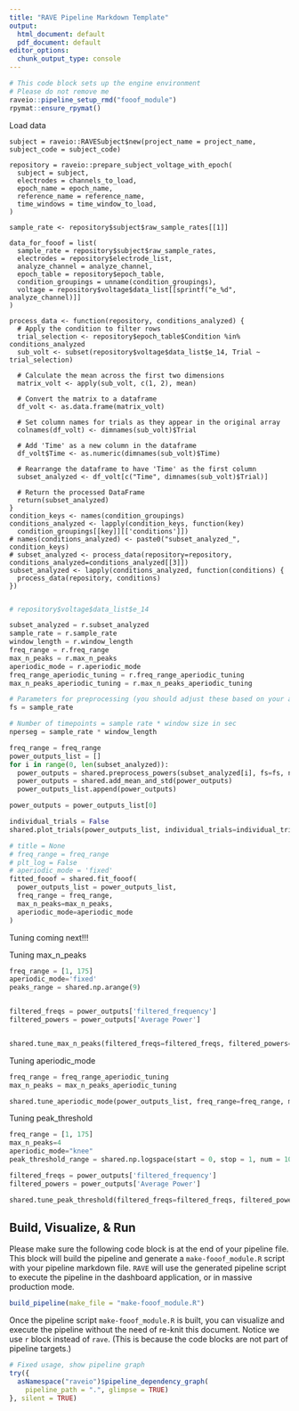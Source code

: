 ```yaml
---
title: "RAVE Pipeline Markdown Template"
output:
  html_document: default
  pdf_document: default
editor_options:
  chunk_output_type: console
---
```


```r
# This code block sets up the engine environment
# Please do not remove me
raveio::pipeline_setup_rmd("fooof_module")
rpymat::ensure_rpymat()
```

<!-- Begin: pipeline code -->

Load data

```rave
subject = raveio::RAVESubject$new(project_name = project_name, subject_code = subject_code)
```

```rave
repository = raveio::prepare_subject_voltage_with_epoch(
  subject = subject,
  electrodes = channels_to_load,
  epoch_name = epoch_name,
  reference_name = reference_name,
  time_windows = time_window_to_load,
)
```

```rave
sample_rate <- repository$subject$raw_sample_rates[[1]]
```

```rave
data_for_fooof = list(
  sample_rate = repository$subject$raw_sample_rates,
  electrodes = repository$electrode_list,
  analyze_channel = analyze_channel,
  epoch_table = repository$epoch_table,
  condition_groupings = unname(condition_groupings),
  voltage = repository$voltage$data_list[[sprintf("e_%d", analyze_channel)]]
)
```

```rave
process_data <- function(repository, conditions_analyzed) {
  # Apply the condition to filter rows
  trial_selection <- repository$epoch_table$Condition %in% conditions_analyzed
  sub_volt <- subset(repository$voltage$data_list$e_14, Trial ~ trial_selection)

  # Calculate the mean across the first two dimensions
  matrix_volt <- apply(sub_volt, c(1, 2), mean)

  # Convert the matrix to a dataframe
  df_volt <- as.data.frame(matrix_volt)

  # Set column names for trials as they appear in the original array
  colnames(df_volt) <- dimnames(sub_volt)$Trial

  # Add 'Time' as a new column in the dataframe
  df_volt$Time <- as.numeric(dimnames(sub_volt)$Time)

  # Rearrange the dataframe to have 'Time' as the first column
  subset_analyzed <- df_volt[c("Time", dimnames(sub_volt)$Trial)]

  # Return the processed DataFrame
  return(subset_analyzed)
}
condition_keys <- names(condition_groupings)
conditions_analyzed <- lapply(condition_keys, function(key)
  condition_groupings[[key]][['conditions']])
# names(conditions_analyzed) <- paste0("subset_analyzed_", condition_keys)
# subset_analyzed <- process_data(repository=repository, conditions_analyzed=conditions_analyzed[[3]])
subset_analyzed <- lapply(conditions_analyzed, function(conditions) {
  process_data(repository, conditions)
})


```


```r
# repository$voltage$data_list$e_14
```


```python
subset_analyzed = r.subset_analyzed
sample_rate = r.sample_rate
window_length = r.window_length
freq_range = r.freq_range
max_n_peaks = r.max_n_peaks
aperiodic_mode = r.aperiodic_mode
freq_range_aperiodic_tuning = r.freq_range_aperiodic_tuning
max_n_peaks_aperiodic_tuning = r.max_n_peaks_aperiodic_tuning
```


```python
# Parameters for preprocessing (you should adjust these based on your actual requirements)
fs = sample_rate

# Number of timepoints = sample rate * window size in sec
nperseg = sample_rate * window_length

freq_range = freq_range
power_outputs_list = []
for i in range(0, len(subset_analyzed)):
  power_outputs = shared.preprocess_powers(subset_analyzed[i], fs=fs, nperseg=nperseg, freq_range=freq_range)
  power_outputs = shared.add_mean_and_std(power_outputs)
  power_outputs_list.append(power_outputs)
```


```python
power_outputs = power_outputs_list[0]
```




```python
individual_trials = False
shared.plot_trials(power_outputs_list, individual_trials=individual_trials)
```




```python


# title = None
# freq_range = freq_range
# plt_log = False
# aperiodic_mode = 'fixed'
fitted_fooof = shared.fit_fooof(
  power_outputs_list = power_outputs_list,
  freq_range = freq_range,
  max_n_peaks=max_n_peaks, 
  aperiodic_mode=aperiodic_mode
)
```


Tuning coming next!!!

Tuning max_n_peaks

```python
freq_range = [1, 175]
aperiodic_mode='fixed'
peaks_range = shared.np.arange(9)


filtered_freqs = power_outputs['filtered_frequency']
filtered_powers = power_outputs['Average Power']


shared.tune_max_n_peaks(filtered_freqs=filtered_freqs, filtered_powers=filtered_powers, freq_range=freq_range, aperiodic_mode=aperiodic_mode, peaks_range=peaks_range)

```



Tuning aperiodic_mode

```python

freq_range = freq_range_aperiodic_tuning
max_n_peaks = max_n_peaks_aperiodic_tuning

shared.tune_aperiodic_mode(power_outputs_list, freq_range=freq_range, max_n_peaks=max_n_peaks, show_errors=True)

```



Tuning peak_threshold

```python
freq_range = [1, 175]
max_n_peaks=4
aperiodic_mode="knee"
peak_threshold_range = shared.np.logspace(start = 0, stop = 1, num = 100)

filtered_freqs = power_outputs['filtered_frequency']
filtered_powers = power_outputs['Average Power']

shared.tune_peak_threshold(filtered_freqs=filtered_freqs, filtered_powers=filtered_powers, freq_range=freq_range, max_n_peaks=max_n_peaks, aperiodic_mode=aperiodic_mode, peak_threshold_range=peak_threshold_range, show_errors=True)

```















<!-- End: pipeline code -->

## Build, Visualize, & Run

Please make sure the following code block is at the end of your pipeline file. This block will build the pipeline and generate a `make-fooof_module.R` script with your pipeline markdown file. `RAVE` will use the generated pipeline script to execute the pipeline in the dashboard application, or in massive production mode.

```r
build_pipeline(make_file = "make-fooof_module.R")
```


Once the pipeline script `make-fooof_module.R` is built, you can visualize and execute the pipeline without the need of re-knit this document. Notice we use `r` block instead of `rave`. (This is because the code blocks are not part of pipeline targets.)

```r
# Fixed usage, show pipeline graph
try({
  asNamespace("raveio")$pipeline_dependency_graph(
    pipeline_path = ".", glimpse = TRUE)
}, silent = TRUE)
```






